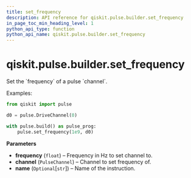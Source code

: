 ```yaml
---
title: set_frequency
description: API reference for qiskit.pulse.builder.set_frequency
in_page_toc_min_heading_level: 1
python_api_type: function
python_api_name: qiskit.pulse.builder.set_frequency
---
```


# qiskit.pulse.builder.set\_frequency

<Function id="qiskit.pulse.builder.set_frequency" github="https://github.com/qiskit/qiskit/tree/stable/0.23/qiskit/pulse/builder.py" signature="set_frequency(frequency, channel, name=None)">
  Set the `frequency` of a pulse `channel`.

  Examples:

  ```python
  from qiskit import pulse

  d0 = pulse.DriveChannel(0)

  with pulse.build() as pulse_prog:
      pulse.set_frequency(1e9, d0)
  ```

  **Parameters**

  *   **frequency** (`float`) – Frequency in Hz to set channel to.
  *   **channel** (`PulseChannel`) – Channel to set frequency of.
  *   **name** (`Optional`\[`str`]) – Name of the instruction.
</Function>


